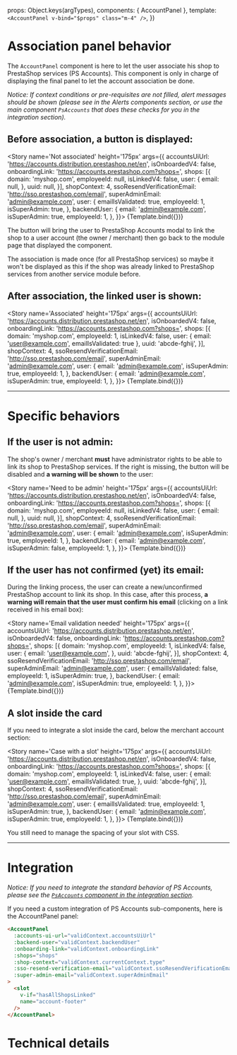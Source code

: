 

<Meta
  title="Sub-Components/Panels/AccountPanel"
  component={AccountPanel} />

  props: Object.keys(argTypes),
  components: { AccountPanel },
  template: `<AccountPanel v-bind="$props" class="m-4" />`,
})

# Association panel behavior

The `AccountPanel` component is here to let the user associate his shop to PrestaShop services (PS Accounts).
This component is only in charge of displaying the final panel to let the account association be done.

_Notice: If context conditions or pre-requisites are not filled, alert messages should be shown (please
see in the Alerts components section, or use the main component `PsAccounts` that does these checks for
you in the integration section)._

## Before association, a button is displayed:

<Story
  name='Not associated'
  height='175px'
  args={{
    accountsUiUrl: 'https://accounts.distribution.prestashop.net/en',
    isOnboardedV4: false,
    onboardingLink: 'https://accounts.prestashop.com?shops=',
    shops: [{
      domain: 'myshop.com',
      employeeId: null,
      isLinkedV4: false,
      user: {
        email: null,
      },
      uuid: null,
    }],
    shopContext: 4,
    ssoResendVerificationEmail: 'http://sso.prestashop.com/email',
    superAdminEmail: 'admin@example.com',
    user: {
      emailIsValidated: true,
      employeeId: 1,
      isSuperAdmin: true,
    },
    backendUser: {
      email: 'admin@example.com',
      isSuperAdmin: true,
      employeeId: 1,
    },
  }}>
  {Template.bind({})}
</Story>

The button will bring the user to PrestaShop Accounts modal to link the shop to a user account (the owner / merchant)
then go back to the module page that displayed the component.

The association is made once (for all PrestaShop services) so maybe it won't be displayed as this
if the shop was already linked to PrestaShop services from another service module before.


## After association, the linked user is shown:

<Story
  name='Associated'
  height='175px'
  args={{
    accountsUiUrl: 'https://accounts.distribution.prestashop.net/en',
    isOnboardedV4: false,
    onboardingLink: 'https://accounts.prestashop.com?shops=',
    shops: [{
      domain: 'myshop.com',
      employeeId: 1,
      isLinkedV4: false,
      user: {
        email: 'user@example.com',
        emailIsValidated: true
      },
      uuid: 'abcde-fghij',
    }],
    shopContext: 4,
    ssoResendVerificationEmail: 'http://sso.prestashop.com/email',
    superAdminEmail: 'admin@example.com',
    user: {
      email: 'admin@example.com',
      isSuperAdmin: true,
      employeeId: 1,
    },
    backendUser: {
      email: 'admin@example.com',
      isSuperAdmin: true,
      employeeId: 1,
    },
  }}>
  {Template.bind({})}
</Story>


---
# Specific behaviors

## If the user is not admin:

The shop's owner / merchant **must** have administrator rights to be able to link its shop to PrestaShop services.
If the right is missing, the button will be disabled and **a warning will be shown** to the user:

<Story
  name='Need to be admin'
  height='175px'
  args={{
    accountsUiUrl: 'https://accounts.distribution.prestashop.net/en',
    isOnboardedV4: false,
    onboardingLink: 'https://accounts.prestashop.com?shops=',
    shops: [{
      domain: 'myshop.com',
      employeeId: null,
      isLinkedV4: false,
      user: {
        email: null,
      },
      uuid: null,
    }],
    shopContext: 4,
    ssoResendVerificationEmail: 'http://sso.prestashop.com/email',
    superAdminEmail: 'admin@example.com',
    user: {
      email: 'admin@example.com',
      isSuperAdmin: true,
      employeeId: 1,
    },
    backendUser: {
      email: 'admin@example.com',
      isSuperAdmin: false,
      employeeId: 1,
    },
  }}>
  {Template.bind({})}
</Story>


## If the user has not confirmed (yet) its email:

During the linking process, the user can create a new/unconfirmed PrestaShop account to link its shop.
In this case, after this process, **a warning will remain that the user must confirm his email** (clicking on a
link received in his email box):

<Story
  name='Email validation needed'
  height='175px'
  args={{
    accountsUiUrl: 'https://accounts.distribution.prestashop.net/en',
    isOnboardedV4: false,
    onboardingLink: 'https://accounts.prestashop.com?shops=',
    shops: [{
      domain: 'myshop.com',
      employeeId: 1,
      isLinkedV4: false,
      user: {
        email: 'user@example.com',
      },
      uuid: 'abcde-fghij',
    }],
    shopContext: 4,
    ssoResendVerificationEmail: 'http://sso.prestashop.com/email',
    superAdminEmail: 'admin@example.com',
    user: {
      emailIsValidated: false,
      employeeId: 1,
      isSuperAdmin: true,
    },
    backendUser: {
      email: 'admin@example.com',
      isSuperAdmin: true,
      employeeId: 1,
    },
  }}>
  {Template.bind({})}
</Story>


## A slot inside the card

If you need to integrate a slot inside the card, below the merchant account section:

<Story
  name='Case with a slot'
  height='175px'
  args={{
    accountsUiUrl: 'https://accounts.distribution.prestashop.net/en',
    isOnboardedV4: false,
    onboardingLink: 'https://accounts.prestashop.com?shops=',
    shops: [{
      domain: 'myshop.com',
      employeeId: 1,
      isLinkedV4: false,
      user: {
        email: 'user@example.com',
        emailIsValidated: true,
      },
      uuid: 'abcde-fghij',
    }],
    shopContext: 4,
    ssoResendVerificationEmail: 'http://sso.prestashop.com/email',
    superAdminEmail: 'admin@example.com',
    user: {
      emailIsValidated: true,
      employeeId: 1,
      isSuperAdmin: true,
    },
    backendUser: {
      email: 'admin@example.com',
      isSuperAdmin: true,
      employeeId: 1,
    },
  }}>
  {Template.bind({})}
</Story>

You still need to manage the spacing of your slot with CSS.


---
# Integration

_Notice: If you need to integrate the standard behavior of PS Accounts, please see the
[`PsAccounts` component in the integration section](?path=/docs/integration-psaccounts-panel--connected)._

If you need a custom integration of PS Accounts sub-components, here is the AccountPanel panel:

```html
<AccountPanel
  :accounts-ui-url="validContext.accountsUiUrl"
  :backend-user="validContext.backendUser"
  :onboarding-link="validContext.onboardingLink"
  :shops="shops"
  :shop-context="validContext.currentContext.type"
  :sso-resend-verification-email="validContext.ssoResendVerificationEmail"
  :super-admin-email="validContext.superAdminEmail"
>
  <slot
    v-if="hasAllShopsLinked"
    name="account-footer"
  />
</AccountPanel>
```

# Technical details

<Description of={AccountPanel} />
<Props of={AccountPanel} />
